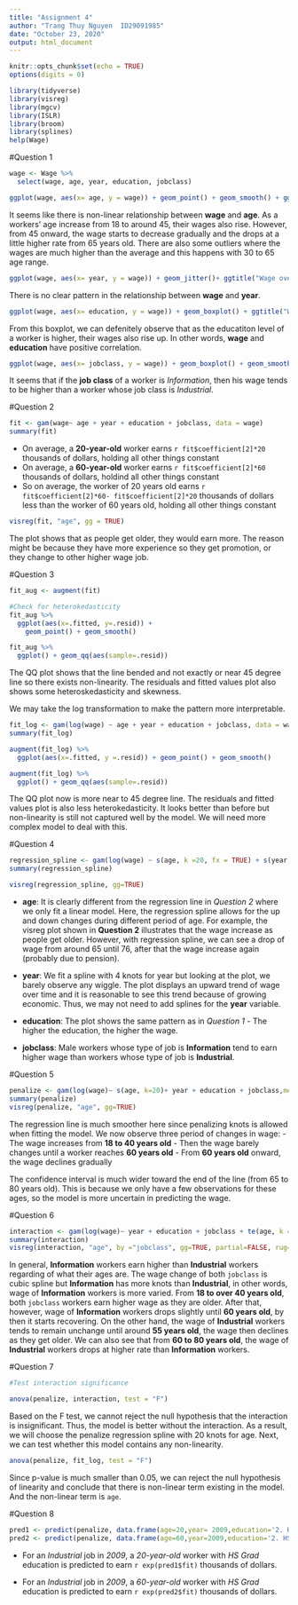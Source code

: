 ---
title: "Assignment 4"
author: "Trang Thuy Nguyen  ID29091985"
date: "October 23, 2020"
output: html_document
---

```{r setup, include=FALSE}
knitr::opts_chunk$set(echo = TRUE)
options(digits = 0)
```

```{r echo = FALSE, warning=FALSE, message=FALSE}
library(tidyverse)
library(visreg)
library(mgcv)
library(ISLR)
library(broom)
library(splines)
help(Wage)
```

#Question 1

```{r echo = FALSE, message = FALSE}
wage <- Wage %>%
  select(wage, age, year, education, jobclass)
```

```{r echo = FALSE, message= FALSE}
ggplot(wage, aes(x= age, y = wage)) + geom_point() + geom_smooth() + ggtitle("Wage against Age")
``` 

It seems like there is non-linear relationship between **wage** and **age**. As a workers' age increase from 18 to around 45, their wages also rise. However, from 45 onward, the wage starts to decrease gradually and the drops at a little higher rate from 65 years old. There are also some outliers where the wages are much higher than the average and this happens with 30 to 65 age range. 

```{r echo = FALSE}
ggplot(wage, aes(x= year, y = wage)) + geom_jitter()+ ggtitle("Wage over time")
```

There is no clear pattern in the relationship between **wage** and **year**. 


```{r echo = FALSE}
ggplot(wage, aes(x= education, y = wage)) + geom_boxplot() + ggtitle("Wage against Education")
```

From this boxplot, we can defenitely observe that as the educatiton level of a worker is higher, their wages also rise up. In other words, **wage** and **education** have positive correlation. 

```{r echo = FALSE, message=FALSE}
ggplot(wage, aes(x= jobclass, y = wage)) + geom_boxplot() + geom_smooth() + ggtitle("Wage against Job class")
```

It seems that if the **job class** of a worker is *Information*, then his wage tends to be higher than a worker whose job class is *Industrial*. 

#Question 2

```{r echo = FALSE}
fit <- gam(wage~ age + year + education + jobclass, data = wage)
summary(fit)
```

+ On average, a **20-year-old** worker earns `r fit$coefficient[2]*20` thousands of dollars, holding all other things constant 
+ On average, a **60-year-old** worker earns `r fit$coefficient[2]*60` thousands of dollars, holdind all other things constant 
+ So on average, the worker of 20 years old earns `r fit$coefficient[2]*60- fit$coefficient[2]*20` thousands of dollars less than the worker of 60 years old, holding all other things constant 

```{r echo = FALSE}
visreg(fit, "age", gg = TRUE)
```

The plot shows that as people get older, they would earn more. The reason might be because they have more experience so they get promotion, or they change to other higher wage job. 

#Question 3

```{r echo = FALSE, message = FALSE}
fit_aug <- augment(fit)

#Check for heterokedasticity
fit_aug %>%
  ggplot(aes(x=.fitted, y=.resid)) +
    geom_point() + geom_smooth()

fit_aug %>%
  ggplot() + geom_qq(aes(sample=.resid))

```

The QQ plot shows that the line bended and not exactly or near 45 degree line so there exists non-linearity. The residuals and fitted values plot also shows some heteroskedasticity and skewness. 

We may take the log transformation to make the pattern more interpretable. 

```{r echo = FALSE}
fit_log <- gam(log(wage) ~ age + year + education + jobclass, data = wage)
summary(fit_log)
```

```{r echo = FALSE, message = FALSE}
augment(fit_log) %>%
  ggplot(aes(x=.fitted, y =.resid)) + geom_point() + geom_smooth()

augment(fit_log) %>%
  ggplot() + geom_qq(aes(sample=.resid))
```

The QQ plot now is more near to 45 degree line. The residuals and fitted values plot is also less heterokedasticity. It looks better than before but non-linearity is still not captured well by the model. We will need more complex model to deal with this.

#Question 4

```{r echo = FALSE}
regression_spline <- gam(log(wage) ~ s(age, k =20, fx = TRUE) + s(year, k= 4, fx = TRUE) + education + jobclass, method = "REML", data= wage)
summary(regression_spline)
```

```{r echo = FALSE}
visreg(regression_spline, gg=TRUE)
```

+ **age**: It is clearly different from the regression line in *Question 2* where we only fit a linear model. Here, the regression spline allows for the up and down changes during different period of age. For example, the visreg plot shown in **Question 2** illustrates that the wage increase as people get older. However, with regression spline, we can see a drop of wage from around 65 until 76, after that the wage increase again (probably due to pension). 

+ **year**: We fit a spline with 4 knots for year but looking at the plot, we barely observe any wiggle. The plot displays an upward trend of wage over time and it is reasonable to see this trend because of growing economic. Thus, we may not need to add splines for the **year** variable.

+ **education**: The plot shows the same pattern as in *Question 1* - The higher the education, the higher the wage.

+ **jobclass**: Male workers whose type of job is **Information** tend to earn higher wage than workers whose type of job is **Industrial**.


#Question 5

```{r echo = FALSE}
penalize <- gam(log(wage)~ s(age, k=20)+ year + education + jobclass,method = "REML", data= wage)
summary(penalize)
visreg(penalize, "age", gg=TRUE)
```

The regression line is much smoother here since penalizing knots is allowed when fitting the model. We now observe three period of changes in wage:
 - The wage increases from **18 to 40 years old** 
 - Then the wage barely changes until a worker reaches **60 years old**
 - From **60 years old** onward, the wage declines gradually
 
The confidence interval is much wider toward the end of the line (from 65 to 80 years old). This is because we only have a few observations for these ages, so the model is more uncertain in predicting the wage.

#Question 6
```{r echo = FALSE}
interaction <- gam(log(wage)~ year + education + jobclass + te(age, k = 20, by = jobclass), data= wage)
summary(interaction)
visreg(interaction, "age", by ="jobclass", gg=TRUE, partial=FALSE, rug=FALSE, overlay=TRUE) + theme_bw()

```

In general, **Information** workers earn higher than **Industrial** workers regarding of what their ages are. The wage change of both `jobclass` is cubic spline but **Information** has more knots than **Industrial**, in other words, wage of **Information** workers is more varied. From **18 to over 40 years old**, both `jobclass` workers earn higher wage as they are older. After that, however, wage of **Information** workers drops slightly until **60 years old**, by then it starts recovering. On the other hand, the wage of **Industrial** workers tends to remain unchange until around **55 years old**, the wage then declines as they get older. We can also see that from **60 to 80 years old**, the wage of **Industrial** workers drops at higher rate than **Information** workers. 

#Question 7

```{r echo = FALSE}
#Test interaction significance

anova(penalize, interaction, test = "F")
```

Based on the F test, we cannot reject the null hypothesis that the interaction is insignificant. Thus, the model is better without the interaction. 
As a result, we will choose the penalize regression spline with 20 knots for age. Next, we can test whether this model contains any non-linearity. 

```{r echo=FALSE}
anova(penalize, fit_log, test = "F")
```

Since p-value is much smaller than 0.05, we can reject the null hypothesis of linearity and conclude that there is non-linear term existing in the model. And the non-linear term is `age`. 

#Question 8

```{r echo = FALSE}
pred1 <- predict(penalize, data.frame(age=20,year= 2009,education='2. HS Grad', jobclass = '1. Industrial'), se=TRUE)
pred2 <- predict(penalize, data.frame(age=60,year=2009,education='2. HS Grad', jobclass = '1. Industrial'), se=TRUE)
```

+ For an *Industrial* job in *2009*, a *20-year-old* worker with *HS Grad* education is predicted to earn `r exp(pred1$fit)` thousands of dollars.

+  For an *Industrial* job in *2009*, a *60-year-old* worker with *HS Grad* education is predicted to earn `r exp(pred2$fit)` thousands of dollars.